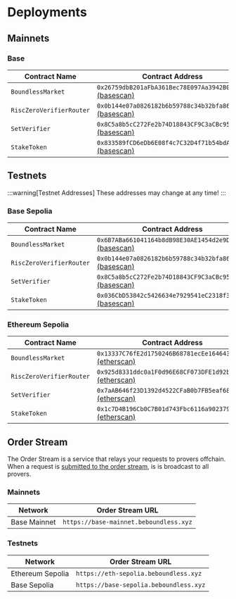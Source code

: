 # Deployments

## Mainnets

### Base

| Contract Name            | Contract Address                                                                                                                            |
| ------------------------ | ------------------------------------------------------------------------------------------------------------------------------------------- |
| `BoundlessMarket`        | `0x26759dbB201aFbA361Bec78E097Aa3942B0b4AB8` [(basescan)](https://basescan.org/address/0x26759dbB201aFbA361Bec78E097Aa3942B0b4AB8)|
| `RiscZeroVerifierRouter` | `0x0b144e07a0826182b6b59788c34b32bfa86fb711` [(basescan)](https://basescan.org/address/0x0b144e07a0826182b6b59788c34b32bfa86fb711) |
| `SetVerifier`            | `0x8C5a8b5cC272Fe2b74D18843CF9C3aCBc952a760` [(basescan)](https://basescan.org/address/0x8C5a8b5cC272Fe2b74D18843CF9C3aCBc952a760)|
| `StakeToken`            | `0x833589fCD6eDb6E08f4c7C32D4f71b54bdA02913` [(basescan)](https://basescan.org/address/0x833589fCD6eDb6E08f4c7C32D4f71b54bdA02913)|

## Testnets

:::warning[Testnet Addresses]
These addresses may change at any time!
:::

### Base Sepolia

| Contract Name            | Contract Address                                                                                                                            |
| ------------------------ | ------------------------------------------------------------------------------------------------------------------------------------------- |
| `BoundlessMarket`        | `0x6B7ABa661041164b8dB98E30AE1454d2e9D5f14b` [(basescan)](https://sepolia.basescan.org/address/0x6B7ABa661041164b8dB98E30AE1454d2e9D5f14b)|
| `RiscZeroVerifierRouter` | `0x0b144e07a0826182b6b59788c34b32bfa86fb711` [(basescan)](https://sepolia.basescan.org/address/0x0b144e07a0826182b6b59788c34b32bfa86fb711)|
| `SetVerifier`            | `0x8C5a8b5cC272Fe2b74D18843CF9C3aCBc952a760` [(basescan)](https://sepolia.basescan.org/address/0x8C5a8b5cC272Fe2b74D18843CF9C3aCBc952a760) |
| `StakeToken`            | `0x036CbD53842c5426634e7929541eC2318f3dCF7e` [(basescan)](https://sepolia.basescan.org/address/0x036CbD53842c5426634e7929541eC2318f3dCF7e) |

### Ethereum Sepolia

| Contract Name            | Contract Address                                                                                                                            |
| ------------------------ | ------------------------------------------------------------------------------------------------------------------------------------------- |
| `BoundlessMarket`        | `0x13337C76fE2d1750246B68781ecEe164643b98Ec` [(etherscan)](https://sepolia.etherscan.io/address/0x13337C76fE2d1750246B68781ecEe164643b98Ec) |
| `RiscZeroVerifierRouter` | `0x925d8331ddc0a1F0d96E68CF073DFE1d92b69187` [(etherscan)](https://sepolia.etherscan.io/address/0x925d8331ddc0a1F0d96E68CF073DFE1d92b69187) |
| `SetVerifier`            | `0x7aAB646f23D1392d4522CFaB0b7FB5eaf6821d64` [(etherscan)](https://sepolia.etherscan.io/address/0x7aAB646f23D1392d4522CFaB0b7FB5eaf6821d64) |
| `StakeToken`            | `0x1c7D4B196Cb0C7B01d743Fbc6116a902379C7238` [(etherscan)](https://sepolia.etherscan.io/address/0x1c7D4B196Cb0C7B01d743Fbc6116a902379C7238) |

## Order Stream

The Order Stream is a service that relays your requests to provers offchain.
When a request is [submitted to the order stream](/developers/tutorials/request#6-submit-a-request), is is broadcast to all provers.

### Mainnets

| Network          | Order Stream URL                              |
| ---------------- | --------------------------------------------- |
| Base Mainnet     | `https://base-mainnet.beboundless.xyz`        |

### Testnets

| Network          | Order Stream URL                              |
| ---------------- | --------------------------------------------- |
| Ethereum Sepolia | `https://eth-sepolia.beboundless.xyz`         |
| Base Sepolia     | `https://base-sepolia.beboundless.xyz`        |

